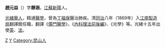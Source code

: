 '''趙元益'''（{{bd|1840年||1902年||catIdx=Z趙}}）字'''靜涵'''，[[江蘇|江蘇]][[新陽|新陽]]人。

[[光緒|光緒]][[舉人|舉人]]，精通[[醫學|醫學]]，曾為[[丁福保|丁福保]]醫治肺疾。清[[同治|同治]]八年（1869年）入[[江南製造局|江南製造局]]翻譯館任職，翻譯《[[儒門醫學|儒門醫學]]》，《[[內科理法前後編|內科理法前後編]]》、《光學》等。光緒十五年出使[[英|英]]、[[法|法]]。

[[Category:清朝地方官員|Z]]
[[Category:趙姓|Y]]
[[Category:昆山人|Category:昆山人]]